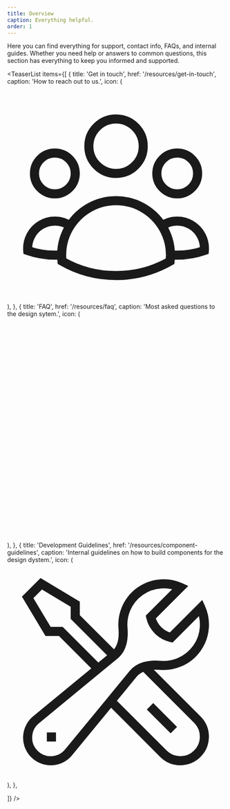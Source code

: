 ```yaml
---
title: Overview
caption: Everything helpful.
order: 1
---
```


Here you can find everything for support, contact info, FAQs, and internal guides. Whether you need help or answers to common questions, this section has everything to keep you informed and supported.

<TeaserList
  items={[
    {
      title: 'Get in touch',
      href: '/resources/get-in-touch',
      caption: 'How to reach out to us.',
      icon: (
      <svg xmlns="http://www.w3.org/2000/svg" fill="none" viewBox="0 0 24 24" strokeWidth={1.5} stroke="currentColor" className="size-6">
  <path strokeLinecap="round" strokeLinejoin="round" d="M18 18.72a9.094 9.094 0 0 0 3.741-.479 3 3 0 0 0-4.682-2.72m.94 3.198.001.031c0 .225-.012.447-.037.666A11.944 11.944 0 0 1 12 21c-2.17 0-4.207-.576-5.963-1.584A6.062 6.062 0 0 1 6 18.719m12 0a5.971 5.971 0 0 0-.941-3.197m0 0A5.995 5.995 0 0 0 12 12.75a5.995 5.995 0 0 0-5.058 2.772m0 0a3 3 0 0 0-4.681 2.72 8.986 8.986 0 0 0 3.74.477m.94-3.197a5.971 5.971 0 0 0-.94 3.197M15 6.75a3 3 0 1 1-6 0 3 3 0 0 1 6 0Zm6 3a2.25 2.25 0 1 1-4.5 0 2.25 2.25 0 0 1 4.5 0Zm-13.5 0a2.25 2.25 0 1 1-4.5 0 2.25 2.25 0 0 1 4.5 0Z" />
</svg>
      ),
    },
    {
      title: 'FAQ',
      href: '/resources/faq',
      caption: 'Most asked questions to the design sytem.',
      icon: (
     <svg xmlns="http://www.w3.org/2000/svg" fill="none" viewBox="0 0 24 24" strokeWidth={1.5} stroke="currentColor" className="size-6">

  <path strokeLinecap="round" strokeLinejoin="round" d="M20.25 8.511c.884.284 1.5 1.128 1.5 2.097v4.286c0 1.136-.847 2.1-1.98 2.193-.34.027-.68.052-1.02.072v3.091l-3-3c-1.354 0-2.694-.055-4.02-.163a2.115 2.115 0 0 1-.825-.242m9.345-8.334a2.126 2.126 0 0 0-.476-.095 48.64 48.64 0 0 0-8.048 0c-1.131.094-1.976 1.057-1.976 2.192v4.286c0 .837.46 1.58 1.155 1.951m9.345-8.334V6.637c0-1.621-1.152-3.026-2.76-3.235A48.455 48.455 0 0 0 11.25 3c-2.115 0-4.198.137-6.24.402-1.608.209-2.76 1.614-2.76 3.235v6.226c0 1.621 1.152 3.026 2.76 3.235.577.075 1.157.14 1.74.194V21l4.155-4.155" />
</svg>
      ),
    },
    {
      title: 'Development Guidelines',
      href: '/resources/component-guidelines',
      caption: 'Internal guidelines on how to build components for the design dystem.',
      icon: (
        <svg xmlns="http://www.w3.org/2000/svg" fill="none" viewBox="0 0 24 24" strokeWidth={1.5} stroke="currentColor" className="size-6">
  <path strokeLinecap="round" strokeLinejoin="round" d="M11.42 15.17 17.25 21A2.652 2.652 0 0 0 21 17.25l-5.877-5.877M11.42 15.17l2.496-3.03c.317-.384.74-.626 1.208-.766M11.42 15.17l-4.655 5.653a2.548 2.548 0 1 1-3.586-3.586l6.837-5.63m5.108-.233c.55-.164 1.163-.188 1.743-.14a4.5 4.5 0 0 0 4.486-6.336l-3.276 3.277a3.004 3.004 0 0 1-2.25-2.25l3.276-3.276a4.5 4.5 0 0 0-6.336 4.486c.091 1.076-.071 2.264-.904 2.95l-.102.085m-1.745 1.437L5.909 7.5H4.5L2.25 3.75l1.5-1.5L7.5 4.5v1.409l4.26 4.26m-1.745 1.437 1.745-1.437m6.615 8.206L15.75 15.75M4.867 19.125h.008v.008h-.008v-.008Z" />
</svg>
      ),
    },

]} />
